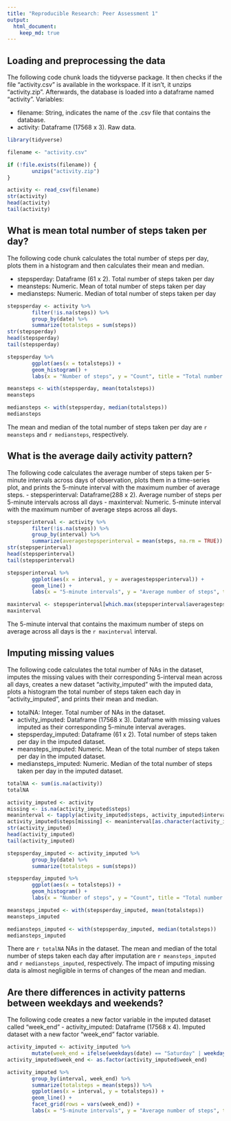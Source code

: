 ```yaml
---
title: "Reproducible Research: Peer Assessment 1"
output: 
  html_document:
    keep_md: true
---
```


## Loading and preprocessing the data

The following code chunk loads the tidyverse package. It then checks if the file "activity.csv" is available in the workspace. If it isn't, it unzips "activity.zip". Afterwards, the database is loaded into a dataframe named "activity". Variables:

- filename: String, indicates the name of the .csv file that contains the database.
- activity: Dataframe (17568 x 3). Raw data.

```r
library(tidyverse)

filename <- "activity.csv"

if (!file.exists(filename)) {
        unzips("activity.zip")
}

activity <- read_csv(filename)
str(activity)
head(activity)
tail(activity)
```

## What is mean total number of steps taken per day?

The following code chunk calculates the total number of steps per day, plots them in a histogram and then calculates their mean and median.

- stepsperday: Dataframe (61 x 2). Total number of steps taken per day
- meansteps: Numeric. Mean of total number of steps taken per day
- mediansteps: Numeric. Median of total number of steps taken per day

```r
stepsperday <- activity %>% 
        filter(!is.na(steps)) %>%
        group_by(date) %>% 
        summarize(totalsteps = sum(steps))
str(stepsperday)
head(stepsperday)
tail(stepsperday)

stepsperday %>% 
        ggplot(aes(x = totalsteps)) + 
        geom_histogram() + 
        labs(x = "Number of steps", y = "Count", title = "Total number of steps taken each day")

meansteps <- with(stepsperday, mean(totalsteps))
meansteps

mediansteps <- with(stepsperday, median(totalsteps))
mediansteps
```

The mean and median of the total number of steps taken per day are `r meansteps` and `r mediansteps`, respectively.

## What is the average daily activity pattern?

The following code calculates the average number of steps taken per 5-minute intervals across days of observation, plots them in a time-series plot, and prints the 5-minute interval with the maximum number of average steps.
- stepsperinterval: Dataframe(288 x 2). Average number of steps per 5-minute intervals across all days
- maxinterval: Numeric. 5-minute interval with the maximum number of average steps across all days.

```r
stepsperinterval <- activity %>% 
        filter(!is.na(steps)) %>%
        group_by(interval) %>% 
        summarize(averagestepsperinterval = mean(steps, na.rm = TRUE))
str(stepsperinterval)
head(stepsperinterval)
tail(stepsperinterval)

stepsperinterval %>%
        ggplot(aes(x = interval, y = averagestepsperinterval)) +
        geom_line() +
        labs(x = "5-minute intervals", y = "Average number of steps", title = "Average number of steps taken per 5-minute intervals across all days")

maxinterval <- stepsperinterval[which.max(stepsperinterval$averagestepsperinterval), ][, 1]
maxinterval
```

The 5-minute interval that contains the maximum number of steps on average across all days is the `r maxinterval` interval.

## Imputing missing values

The following code calculates the total number of NAs in the dataset, imputes the missing values with their corresponding 5-interval mean across all days, creates a new dataset "activity_imputed" with the imputed data, plots a histogram the total number of steps taken each day in "activity_imputed", and prints their mean and median.

- totalNA: Integer. Total number of NAs in the dataset.
- activity_imputed: Dataframe (17568 x 3). Dataframe with missing values imputed as their corresponding 5-minute interval averages.
- stepsperday_imputed: Dataframe (61 x 2). Total number of steps taken per day in the imputed dataset.
- meansteps_imputed: Numeric. Mean of the total number of steps taken per day in the imputed dataset.
- mediansteps_imputed: Numeric. Median of the total number of steps taken per day in the imputed dataset.

```r
totalNA <- sum(is.na(activity))
totalNA

activity_imputed <- activity
missing <- is.na(activity_imputed$steps)
meaninterval <- tapply(activity_imputed$steps, activity_imputed$interval, mean, na.rm = TRUE, simplify = TRUE)
activity_imputed$steps[missing] <- meaninterval[as.character(activity_imputed$interval[missing])]
str(activity_imputed)
head(activity_imputed)
tail(activity_imputed)

stepsperday_imputed <- activity_imputed %>%
        group_by(date) %>%
        summarize(totalsteps = sum(steps))

stepsperday_imputed %>%
        ggplot(aes(x = totalsteps)) + 
        geom_histogram() + 
        labs(x = "Number of steps", y = "Count", title = "Total number of steps taken each day, imputed")

meansteps_imputed <- with(stepsperday_imputed, mean(totalsteps))
meansteps_imputed

mediansteps_imputed <- with(stepsperday_imputed, median(totalsteps))
mediansteps_imputed
```

There are `r totalNA` NAs in the dataset. The mean and median of the total number of steps taken each day after imputation are `r meansteps_imputed` and `r mediansteps_imputed`, respectively. The impact of imputing missing data is almost negligible in terms of changes of the mean and median.

## Are there differences in activity patterns between weekdays and weekends?

The following code creates a new factor variable in the imputed dataset called "week_end"
- activity_imputed: Dataframe (17568 x 4). Imputed dataset with a new factor "week_end" factor variable.

```r
activity_imputed <- activity_imputed %>%
        mutate(week_end = ifelse(weekdays(date) == "Saturday" | weekdays(date) == "Sunday", "weekend", "weekday"))
activity_imputed$week_end <- as.factor(activity_imputed$week_end)

activity_imputed %>%
        group_by(interval, week_end) %>%
        summarize(totalsteps = mean(steps)) %>%
        ggplot(aes(x = interval, y = totalsteps)) +
        geom_line() + 
        facet_grid(rows = vars(week_end)) +
        labs(x = "5-minute intervals", y = "Average number of steps", title = "Average number of steps taken per 5-minute interval and across all weekdays and weekends")
        
```

